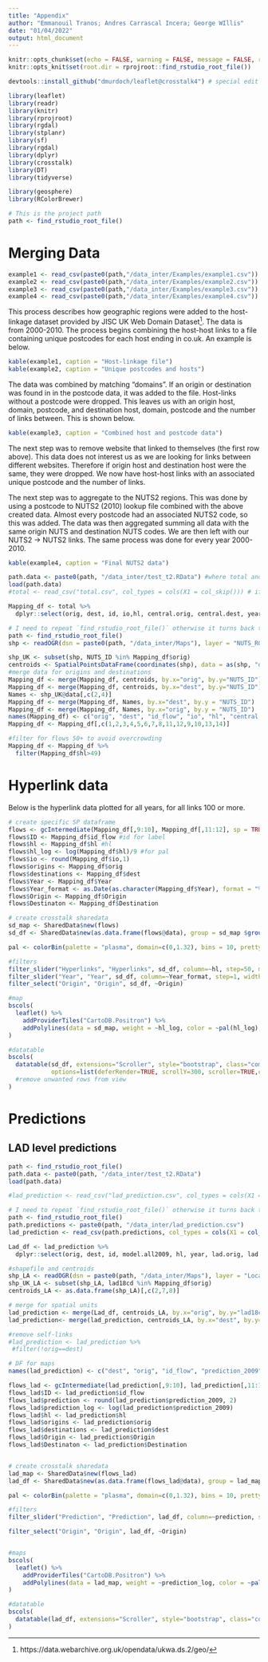 ```yaml
---
title: "Appendix"
author: "Emmanouil Tranos; Andres Carrascal Incera; George WIllis"
date: "01/04/2022"
output: html_document
---
```


```r
knitr::opts_chunk$set(echo = FALSE, warning = FALSE, message = FALSE, results = 'asis')
knitr::opts_knit$set(root.dir = rprojroot::find_rstudio_root_file())

devtools::install_github("dmurdoch/leaflet@crosstalk4") # special edit of package for maps install first

library(leaflet)
library(readr)
library(knitr)
library(rprojroot)
library(rgdal)
library(stplanr)
library(sf)
library(rgdal)
library(dplyr)
library(crosstalk)
library(DT)
library(tidyverse)

library(geosphere)
library(RColorBrewer)

# This is the project path
path <- find_rstudio_root_file()
```

# Merging Data

```r
example1 <- read_csv(paste0(path,"/data_inter/Examples/example1.csv"))
example2 <- read_csv(paste0(path,"/data_inter/Examples/example2.csv"))
example3 <- read_csv(paste0(path,"/data_inter/Examples/example3.csv"))
example4 <- read_csv(paste0(path,"/data_inter/Examples/example4.csv"))
```

This process describes how geographic regions were added to the host-linkage dataset provided by JISC UK Web Domain Dataset^[https://data.webarchive.org.uk/opendata/ukwa.ds.2/geo/].
The data is from 2000-2010.
The process begins combining the host-host links to a file containing unique postcodes for each host ending in co.uk.
An example is below.

```r
kable(example1, caption = "Host-linkage file")
kable(example2, caption = "Unique postcodes and hosts")
```

The data was combined by matching "domains".
If an origin or destination was found in in the postcode data, it was added to the file.
Host-links without a postcode were dropped.
This leaves us with an origin host, domain, postcode, and destination host, domain, postcode and the number of links between.
This is shown below.

```r
kable(example3, caption = "Combined host and postcode data")
```

The next step was to remove website that linked to themselves (the first row above).
This data does not interest us as we are looking for links between different websites.
Therefore if origin host and destination host were the same, they were dropped.
We now have host-host links with an associated unique postcode and the number of links.

The next step was to aggregate to the NUTS2 regions.
This was done by using a postcode to NUTS2 (2010) lookup file combined with the above created data.
Almost every postcode had an associated NUTS2 code, so this was added.
The data was then aggregated summing all data with the same origin NUTS and destination NUTS codes.
We are then left with our NUTS2 -> NUTS2 links.
The same process was done for every year 2000-2010.

```r
kable(example4, caption = "Final NUTS2 data")
```


```r
path.data <- paste0(path, "/data_inter/test_t2.RData") #where total and LAD is located
load(path.data)
#total <- read_csv("total.csv", col_types = cols(X1 = col_skip())) # if local

Mapping_df <- total %>% 
  dplyr::select(orig, dest, id, io,hl, central.orig, central.dest, year)

# I need to repeat `find_rstudio_root_file()` otherwise it turns back to .Rmd floder
path <- find_rstudio_root_file()
shp <- readOGR(dsn = paste0(path, "/data_inter/Maps"), layer = "NUTS_RG_01M_2010_4326_LEVL_2")

shp_UK <- subset(shp, NUTS_ID %in% Mapping_df$orig) 
centroids <- SpatialPointsDataFrame(coordinates(shp), data = as(shp, "data.frame")[c("NUTS_ID")])
#merge data for origins and destinations
Mapping_df <- merge(Mapping_df, centroids, by.x="orig", by.y="NUTS_ID") 
Mapping_df <- merge(Mapping_df, centroids, by.x="dest", by.y="NUTS_ID")
Names <- shp_UK@data[,c(2,4)]
Mapping_df <- merge(Mapping_df, Names, by.x="dest", by.y = "NUTS_ID")
Mapping_df <- merge(Mapping_df, Names, by.x="orig", by.y = "NUTS_ID")
names(Mapping_df) <- c("orig", "dest", "id_flow", "io", "hl", "central.orig", "central.dest","Year", "lng_orig", "lat_orig","lng_dest", "lat_dest", "Destination", "Origin")
Mapping_df <- Mapping_df[,c(1,2,3,4,5,6,7,8,11,12,9,10,13,14)]

#filter for flows 50+ to avoid overcrowding
Mapping_df <- Mapping_df %>%
  filter(Mapping_df$hl>49)
```


# Hyperlink data

Below is the hyperlink data plotted for all years, for all links 100 or more.

```r
# create specific SP dataframe
flows <- gcIntermediate(Mapping_df[,9:10], Mapping_df[,11:12], sp = TRUE, addStartEnd = TRUE)
flows$ID <- Mapping_df$id_flow #id for label
flows$hl <- Mapping_df$hl #hl
flows$hl_log <- log(Mapping_df$hl)/9 #for pal
flows$io <- round(Mapping_df$io,1)
flows$origins <- Mapping_df$orig
flows$destinations <- Mapping_df$dest
flows$Year <- Mapping_df$Year
flows$Year_format <- as.Date(as.character(Mapping_df$Year), format = "%Y")# no commas
flows$Origin <- Mapping_df$Origin
flows$Destinaton <- Mapping_df$Destination

# create crosstalk sharedata
sd_map <- SharedData$new(flows)
sd_df <- SharedData$new(as.data.frame(flows@data), group = sd_map $groupName())

pal <- colorBin(palette = "plasma", domain=c(0,1.32), bins = 10, pretty = TRUE)

#filters
filter_slider("Hyperlinks", "Hyperlinks", sd_df, column=~hl, step=50, max = 40000, width = 600)
filter_slider("Year", "Year", sd_df, column=~Year_format, step=1, width = 600, timeFormat = "%Y")
filter_select("Origin", "Origin", sd_df, ~Origin)

#map
bscols(
  leaflet() %>%
    addProviderTiles("CartoDB.Positron") %>%
    addPolylines(data = sd_map, weight = ~hl_log, color = ~pal(hl_log), label = ~ID)
)

#datatable
bscols(
  datatable(sd_df, extensions="Scroller", style="bootstrap", class="compact", width="100%", 
            options=list(deferRender=TRUE, scrollY=300, scroller=TRUE,columnDefs = list(list(visible=FALSE, targets=c(3,5,6,8)))))
  #remove unwanted rows from view
)
```

# Predictions

## LAD level predictions

```r
path <- find_rstudio_root_file()
path.data <- paste0(path, "/data_inter/test_t2.RData")
load(path.data)

#lad_prediction <- read_csv("lad_prediction.csv", col_types = cols(X1 = col_skip())) # if local

# I need to repeat `find_rstudio_root_file()` otherwise it turns back to .Rmd floder
path <- find_rstudio_root_file()
path.predictions <- paste0(path, "/data_inter/lad_prediction.csv")
lad_prediction <- read_csv(path.predictions, col_types = cols(X1 = col_skip()))

Lad_df <- lad_prediction %>% 
  dplyr::select(orig, dest, id, model.all2009, hl, year, lad.orig, lad.dest)

#shapefile and centroids
shp_LA <- readOGR(dsn = paste0(path, "/data_inter/Maps"), layer = "Local_Authority_Districts__December_2018__Boundaries_UK_BFC")
shp_UK_LA <- subset(shp_LA, lad18cd %in% Mapping_df$orig)
centroids_LA <- as.data.frame(shp_LA)[,c(2,7,8)]

# merge for spatial units
lad_prediction <- merge(Lad_df, centroids_LA, by.x="orig", by.y="lad18cd")
lad_prediction<- merge(lad_prediction, centroids_LA, by.x="dest", by.y="lad18cd")

#remove self-links
#lad_prediction <- lad_prediction %>%
 #filter(!orig==dest)

# DF for maps
names(lad_prediction) <- c("dest", "orig", "id_flow", "prediction_2009", "hl", "year", "Origin","Destination", "lng_orig", "lat_orig","lng_dest", "lat_dest")

flows_lad <- gcIntermediate(lad_prediction[,9:10], lad_prediction[,11:12], sp = TRUE, addStartEnd = TRUE)
flows_lad$ID <- lad_prediction$id_flow
flows_lad$prediction <- round(lad_prediction$prediction_2009, 2)
flows_lad$prediction_log <- log(lad_prediction$prediction_2009)
flows_lad$hl <- lad_prediction$hl
flows_lad$origins <- lad_prediction$orig
flows_lad$destinations <- lad_prediction$dest
flows_lad$Origin <- lad_prediction$Origin
flows_lad$Destinaton <- lad_prediction$Destination


# create crosstalk sharedata
lad_map <- SharedData$new(flows_lad)
lad_df <- SharedData$new(as.data.frame(flows_lad@data), group = lad_map $groupName())

pal <- colorBin(palette = "plasma", domain=c(0,1.32), bins = 10, pretty = TRUE)

#filters
filter_slider("Prediction", "Prediction", lad_df, column=~prediction, step=50, max = 64000, width = 600)

filter_select("Origin", "Origin", lad_df, ~Origin)


#maps
bscols(
  leaflet() %>%
    addProviderTiles("CartoDB.Positron") %>%
    addPolylines(data = lad_map, weight = ~prediction_log, color = ~pal(prediction_log), label = ~ID)
)

#datatable
bscols(
  datatable(lad_df, extensions="Scroller", style="bootstrap", class="compact", width="100%", options=list(deferRender=TRUE, scrollY=300, scroller=TRUE, columnDefs = list(list(visible=FALSE, targets=c(3,5,6)))))
)
```


